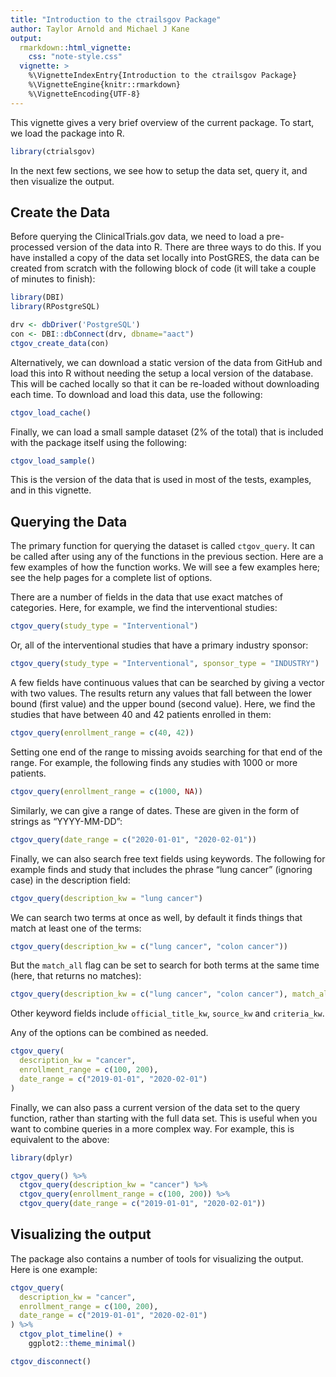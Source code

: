 ```yaml
---
title: "Introduction to the ctrailsgov Package"
author: Taylor Arnold and Michael J Kane
output:
  rmarkdown::html_vignette:
    css: "note-style.css"
  vignette: >
    %\VignetteIndexEntry{Introduction to the ctrailsgov Package}
    %\VignetteEngine{knitr::rmarkdown}
    %\VignetteEncoding{UTF-8}
---
```


This vignette gives a very brief overview of the current package. To start,
we load the package into R.

```r
library(ctrialsgov)
```

In the next few sections, we see how to setup the data set, query it, and then
visualize the output.

## Create the Data

Before querying the ClinicalTrials.gov data, we need to load a pre-processed
version of the data into R. There are three ways to do this. If you have
installed a copy of the data set locally into PostGRES, the data can be
created from scratch with the following block of code (it will take a couple
of minutes to finish):

```r
library(DBI)
library(RPostgreSQL)

drv <- dbDriver('PostgreSQL')
con <- DBI::dbConnect(drv, dbname="aact")
ctgov_create_data(con)
```

Alternatively, we can download a static version of the data from GitHub and
load this into R without needing the setup a local version of the database.
This will be cached locally so that it can be re-loaded without downloading
each time. To download and load this data, use the following:

```r
ctgov_load_cache()
```

Finally, we can load a small sample dataset (2% of the total) that is included
with the package itself using the following:

```r
ctgov_load_sample()
```

This is the version of the data that is used in most of the tests, examples,
and in this vignette.

## Querying the Data

The primary function for querying the dataset is called `ctgov_query`. It can
be called after using any of the functions in the previous section. Here
are a few examples of how the function works. We will see a few examples here;
see the help pages for a complete list of options.

There are a number of fields in the data that use exact matches of categories.
Here, for example, we find the interventional studies:

```r
ctgov_query(study_type = "Interventional")
```

Or, all of the interventional studies that have a primary industry sponsor:

```r
ctgov_query(study_type = "Interventional", sponsor_type = "INDUSTRY")
```

A few fields have continuous values that can be searched by giving a vector
with two values. The results return any values that fall between the lower
bound (first value) and the upper bound (second value). Here, we find the
studies that have between 40 and 42 patients enrolled in them:

```r
ctgov_query(enrollment_range = c(40, 42))
```

Setting one end of the range to missing avoids searching for that end of the
range. For example, the following finds any studies with 1000 or more patients.

```r
ctgov_query(enrollment_range = c(1000, NA))
```

Similarly, we can give a range of dates. These are given in the form of strings
as "YYYY-MM-DD":

```r
ctgov_query(date_range = c("2020-01-01", "2020-02-01"))
```

Finally, we can also search free text fields using keywords. The following for
example finds and study that includes the phrase "lung cancer" (ignoring
case) in the description field:

```r
ctgov_query(description_kw = "lung cancer")
```

We can search two terms at once as well, by default it finds things that match
at least one of the terms:

```r
ctgov_query(description_kw = c("lung cancer", "colon cancer"))
```

But the `match_all` flag can be set to search for both terms at the same time
(here, that returns no matches):

```r
ctgov_query(description_kw = c("lung cancer", "colon cancer"), match_all = TRUE)
```

Other keyword fields include `official_title_kw`, `source_kw` and `criteria_kw`.

Any of the options can be combined as needed.

```r
ctgov_query(
  description_kw = "cancer",
  enrollment_range = c(100, 200),
  date_range = c("2019-01-01", "2020-02-01")
)
```

Finally, we can also pass a current version of the data set to the query
function, rather than starting with the full data set. This is useful when
you want to combine queries in a more complex way. For example, this is
equivalent to the above:

```r
library(dplyr)

ctgov_query() %>%
  ctgov_query(description_kw = "cancer") %>%
  ctgov_query(enrollment_range = c(100, 200)) %>%
  ctgov_query(date_range = c("2019-01-01", "2020-02-01"))
```

## Visualizing the output

The package also contains a number of tools for visualizing the output.
Here is one example:

```r
ctgov_query(
  description_kw = "cancer",
  enrollment_range = c(100, 200),
  date_range = c("2019-01-01", "2020-02-01")
) %>%
  ctgov_plot_timeline() +
    ggplot2::theme_minimal()
```

```r
ctgov_disconnect()
```
